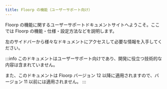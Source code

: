 ```yaml
---
title: Floorp の機能（ユーザーサポート向け）
---
```


Floorp の機能に関するユーザーサポートドキュメントサイトへようこそ。ここでは Floorp の機能・仕様・設定方法などを説明します。

左のサイドバーから様々なドキュメントにアクセスして必要な情報を入手してください。

:::info
このドキュメントはユーザーサポート向けであり、開発に役立つ技術的な内容は含まれていません。

また、このドキュメントは Floorp バージョン 12 以降に適用されますので、バージョン 11 以前には適用されません。
:::



<DocCardList />
